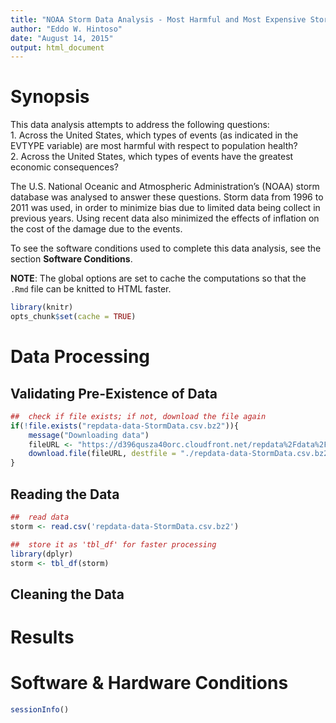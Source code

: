```yaml
---
title: "NOAA Storm Data Analysis - Most Harmful and Most Expensive Storm Events"
author: "Eddo W. Hintoso"
date: "August 14, 2015"
output: html_document
---
```


# Synopsis
This data analysis attempts to address the following questions:  
1. Across the United States, which types of events (as indicated in the EVTYPE variable) are most harmful with respect to population health?  
2. Across the United States, which types of events have the greatest economic consequences?

The U.S. National Oceanic and Atmospheric Administration’s (NOAA) storm database was analysed to answer these questions. Storm data from 1996 to 2011 was used, in order to minimize bias due to limited data being collect in previous years. Using recent data also minimized the effects of inflation on the cost of the damage due to the events.

To see the software conditions used to complete this data analysis, see the section **Software Conditions**.

**NOTE**: The global options are set to cache the computations so that the `.Rmd` file can be knitted to HTML faster.
```r
library(knitr)
opts_chunk$set(cache = TRUE)
```

# Data Processing

## Validating Pre-Existence of Data
```r
##  check if file exists; if not, download the file again
if(!file.exists("repdata-data-StormData.csv.bz2")){
    message("Downloading data")
    fileURL <- "https://d396qusza40orc.cloudfront.net/repdata%2Fdata%2Factivity.zip"
    download.file(fileURL, destfile = "./repdata-data-StormData.csv.bz2", method = "curl")
}
```

## Reading the Data
```r
##  read data
storm <- read.csv('repdata-data-StormData.csv.bz2')

##  store it as 'tbl_df' for faster processing
library(dplyr)
storm <- tbl_df(storm)
```

## Cleaning the Data


# Results

# Software & Hardware Conditions
```r
sessionInfo()
```